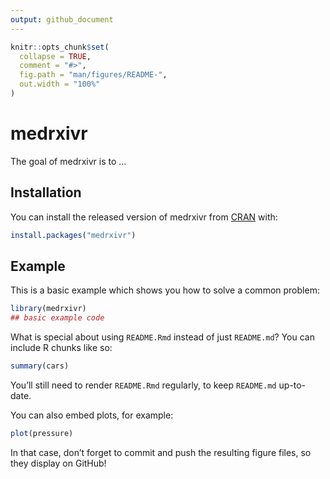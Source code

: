 ```yaml
---
output: github_document
---
```


<!-- README.md is generated from README.Rmd. Please edit that file -->

```r
knitr::opts_chunk$set(
  collapse = TRUE,
  comment = "#>",
  fig.path = "man/figures/README-",
  out.width = "100%"
)
```

# medrxivr

<!-- badges: start -->
<!-- badges: end -->

The goal of medrxivr is to ...

## Installation

You can install the released version of medrxivr from [CRAN](https://CRAN.R-project.org) with:

``` r
install.packages("medrxivr")
```

## Example

This is a basic example which shows you how to solve a common problem:

```r
library(medrxivr)
## basic example code
```

What is special about using `README.Rmd` instead of just `README.md`? You can include R chunks like so:

```r
summary(cars)
```

You'll still need to render `README.Rmd` regularly, to keep `README.md` up-to-date.

You can also embed plots, for example:

```r
plot(pressure)
```

In that case, don't forget to commit and push the resulting figure files, so they display on GitHub!
